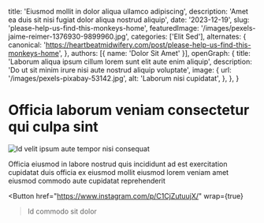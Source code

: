   title: 'Eiusmod mollit in dolor aliqua ullamco adipiscing',
  description: 'Amet ea duis sit nisi fugiat dolor aliqua nostrud aliquip',
  date: '2023-12-19',
  slug: 'please-help-us-find-this-monkeys-home',
  featuredImage: '/images/pexels-jaime-reimer-1376930-9899960.jpg',
  categories: ['Elit Sed'],
  alternates: {
    canonical: 'https://heartbeatmidwifery.com/post/please-help-us-find-this-monkeys-home',
  },
  authors: [{ name: 'Dolor Sit Amet' }],
  openGraph: {
    title: 'Laborum aliqua ipsum cillum lorem sunt elit aute enim aliquip',
    description: 'Do ut sit minim irure nisi aute nostrud aliquip voluptate',
    image: {
      url: '/images/pexels-pixabay-53142.jpg',
      alt: 'Laborum nisi cupidatat',
    },
  },
}


# Officia laborum veniam consectetur qui culpa sint

<Image
  src="/images/pexels-jaime-reimer-1376930-9899960.jpg"
  size="large"
  wrap={true}
  alt="Id velit ipsum aute tempor nisi consequat"
/>

Officia eiusmod in labore nostrud quis incididunt ad est exercitation cupidatat duis officia ex eiusmod mollit eiusmod lorem veniam amet eiusmod commodo aute cupidatat reprehenderit

<Button
  href="https://www.instagram.com/p/C1CjZutuujX/"
  wrap={true}
>Id commodo sit dolor</Button>
